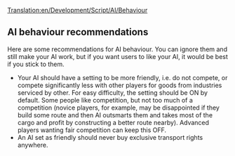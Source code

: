 [[Translation:en/Development/Script/AI/Behaviour]]


{{en/NoAI}}
{{en/Note|While some people strongly advise keeping to these recommendations, they are by no means mandatory. Feel free to ignore some/all of them if you don't like them.}}
==AI behaviour recommendations==

Here are some recommendations for AI behaviour. You can ignore them and still make your AI work, but if you want users to like your AI, it would be best if you stick to them.

* Your AI should have a setting to be more friendly, i.e. do not compete, or compete significantly less with other players for goods from industries serviced by other. For easy difficulty, the setting should be ON by default. Some people like competition, but not too much of a competition (novice players, for example, may be disappointed if they build some route and then AI outsmarts them and takes most of the cargo and profit by constructing a better route nearby). Advanced players wanting fair competition can keep this OFF.
* An AI set as friendly should never buy exclusive transport rights anywhere.